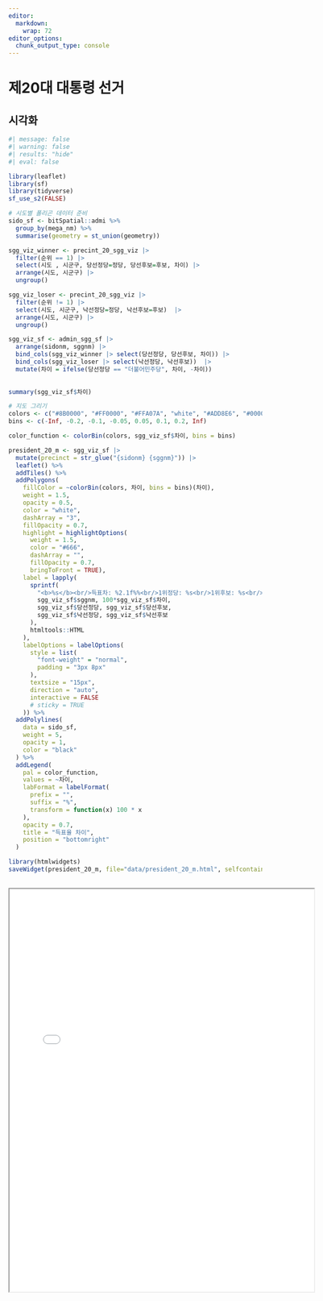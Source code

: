```yaml
---
editor: 
  markdown: 
    wrap: 72
editor_options: 
  chunk_output_type: console
---
```


# 제20대 대통령 선거


<!-- ```{r} -->
<!-- #| eval: false -->
<!-- library(krvote2) -->
<!-- library(httr) -->
<!-- library(jsonlite) -->

<!-- # 서비스 키 설정 -->
<!-- service_key <- Sys.getenv("DATA_GO_DECODE_KEY") -->
<!-- set_krvote2_key(service_key) -->

<!-- elections <- get_all_elections() -->

<!-- presid_20 <- elections |> -->
<!--   as_tibble() |> -->
<!--   arrange(desc(sgId)) |> -->
<!--   select(sgId, sgName, sgTypecode) |> -->
<!--   filter(sgId == "20220309", sgTypecode == "1") -->

<!-- presid_20 -->
<!-- ``` -->


<!-- ## 선거구 -->

<!-- ```{r} -->
<!-- #| eval: false -->
<!-- precint_20 <- krvote2::get_all_constituencies(sgId="20220309", sgTypecode="1") -->

<!-- precint_20 |> -->
<!--   as_tibble() -->

<!-- # 대통령 선거구는 1개라 시군구로 상세정보 -->
<!-- precint_20_sgg <- krvote2::get_all_sigungu(sgId="20220309") |> -->
<!--   as_tibble() |>  -->
<!--   filter(sdName != " ") -->

<!-- ``` -->

<!-- ## 투개표수 -->

<!-- ### 스크립트 -->

<!-- ```{r} -->
<!-- #| eval: false -->
<!-- sgg_raw <- krvote2::get_count_info(sgId = "20220309", -->
<!--                        sgTypecode = "1", -->
<!--                        sdName = "서울특별시", -->
<!--                        wiwName = "종로구") |> -->
<!--   as_tibble() -->

<!-- sgg_tbl <- sgg_raw |> -->
<!--   pivot_longer(cols = starts_with(c("jd", "hbj", "dugsu")), -->
<!--                names_to = c(".value", "cand_num"), -->
<!--                names_pattern = "([a-z]+)(\\d+)", -->
<!--                values_drop_na = TRUE, -->
<!--                values_transform = list(dugsu = as.numeric)) |> -->
<!--   mutate(across(sunsu:gigwonsu, as.numeric)) |> -->
<!--   mutate(득표율 = dugsu / yutusu, -->
<!--          투표율 = tusu / sunsu) |> -->
<!--   select(sdName, sggName, jd, hbj, sunsu, tusu, 투표율, yutusu, dugsu, 득표율) -->
<!-- ``` -->


<!-- ### 함수 -->

<!-- ```{r} -->
<!-- #| eval: false -->
<!-- calculate_winner <- function(sdName = "서울특별시", wiwName = "종로구") { -->
<!--   cat("\n======================================\n") -->
<!--   cat(sdName, " : ", wiwName, "\n") -->

<!--   sgg_raw <- krvote2::get_count_info(sgId = "20220309", -->
<!--                        sgTypecode = "1", -->
<!--                        sdName = sdName, -->
<!--                        wiwName = wiwName) |> -->
<!--   as_tibble() -->

<!--   sgg_tbl <- sgg_raw |> -->
<!--     pivot_longer(cols = starts_with(c("jd", "hbj", "dugsu")), -->
<!--                  names_to = c(".value", "cand_num"), -->
<!--                  names_pattern = "([a-z]+)(\\d+)", -->
<!--                  values_drop_na = TRUE, -->
<!--                  values_transform = list(dugsu = as.numeric)) |> -->
<!--     mutate(across(sunsu:gigwonsu, as.numeric)) |> -->
<!--     mutate(득표율 = dugsu / yutusu, -->
<!--            투표율 = tusu / sunsu) |> -->
<!--     select(sdName, sggName, jd, hbj, sunsu, tusu, 투표율, yutusu, dugsu, 득표율) -->

<!--   return(sgg_tbl) -->

<!-- } -->

<!-- # calculate_winner("서울특별시", "종로구") -->
<!-- calculate_winner("대구광역시", "중구") # 무투표 당선 -->

<!-- precint_20_sgg_tbl <- precint_20_sgg |> -->
<!--   as_tibble() |> -->
<!--   mutate(data = map2(sdName, wiwName, calculate_winner)) -->

<!-- precint_20_sgg_tbl |> -->
<!--   write_rds("data/대선_20대_시군구.rds") -->
<!-- ``` -->



<!-- ```{r} -->
<!-- #| eval: false -->
<!-- precint_20_sgg_tbl <- read_rds("data/대선_20대_시군구.rds") -->

<!-- precint_20_sgg_viz <- precint_20_sgg_tbl |> -->
<!--   select(wiwName, data) |> -->
<!--   unnest(data) |> -->
<!--   group_by(sdName, wiwName, jd, hbj) |> -->
<!--   summarise(sunsu = sum(sunsu), -->
<!--             tusu = sum(tusu), -->
<!--             yutusu = sum(yutusu), -->
<!--             dugsu = sum(dugsu)) |> -->
<!--   mutate(득표율 = dugsu / yutusu, -->
<!--          투표율 = tusu / sunsu) |> -->
<!--   ungroup() |> -->
<!--   group_by(sdName, wiwName) |> -->
<!--   mutate(순위 = rank(desc(득표율))) |> -->
<!--   filter(순위 %in% c(1,2)) |> -->
<!--   arrange(순위) |> -->
<!--   mutate(차이 = abs(lead(득표율) - 득표율)) |> -->
<!--   set_names(c("시도", "시군구", "정당", "후보", "선거인수", "투표수", "유효투표수", "득표수", "득표율", "투표율", "순위", "차이")) -->
<!-- ``` -->

<!-- ## 결과 -->

<!-- ```{r} -->
<!-- #| eval: false -->
<!-- library(reactable) -->

<!-- precint_20_sgg_viz |> -->
<!--   filter(!is.na(차이)) |> -->
<!--   select(-유효투표수, -순위) |> -->
<!--   reactable( -->
<!--     searchable = TRUE, -->
<!--     filterable = TRUE, -->
<!--     defaultColDef = colDef( -->
<!--       header = function(value) gsub(".", " ", value, fixed = TRUE), -->
<!--       align = "center", -->
<!--       minWidth = 80, -->
<!--       headerStyle = list(background = "#f7f7f8") -->
<!--     ), -->
<!--     columns = list( -->
<!--       시도 = colDef(minWidth = 60), -->
<!--       선거구 = colDef(minWidth = 90), -->
<!--       정당 = colDef(minWidth = 100), -->
<!--       후보 = colDef(minWidth = 80), -->
<!--       선거인수 = colDef(format = colFormat(separators = TRUE, digits = 0)), -->
<!--       투표수 = colDef(format = colFormat(separators = TRUE, digits = 0)), -->
<!--       득표수 = colDef(format = colFormat(separators = TRUE, digits = 0)), -->
<!--       득표율 = colDef(format = colFormat(percent = TRUE, digits = 1)), -->
<!--       투표율 = colDef(format = colFormat(percent = TRUE, digits = 1)), -->
<!--       차이 = colDef(format = colFormat(percent = TRUE, digits = 2)) -->
<!--     ), -->
<!--     bordered = TRUE, -->
<!--     highlight = TRUE, -->
<!--     striped = TRUE, -->
<!--     compact = TRUE, -->
<!--     wrap = FALSE, -->
<!--     resizable = TRUE, -->
<!--     showPageSizeOptions = TRUE, -->
<!--     pageSizeOptions = c(10, 20, 50, 100), -->
<!--     defaultPageSize = 20, -->
<!--     showPagination = TRUE, -->
<!--     paginationType = "numbers" -->
<!--   ) -->
<!-- ``` -->


<!-- ## 구시군의 장 -->

<!-- ### 선거구지도 -->

<!-- ```{r} -->
<!-- library(sf) -->
<!-- sf_use_s2(FALSE) -->
<!-- admin_sf <- st_read("data/maps/HangJeongDong_ver20220401.geojson") -->

<!-- # 행정동지도와 선거구 매핑 -->
<!-- admin_election_data <- tribble( -->
<!--   ~sidonm, ~sggnm, ~precinct, -->
<!--   "강원도", "강릉시", "강릉시", -->
<!--   "강원도", "고성군", "고성군", -->
<!--   "강원도", "동해시", "동해시", -->
<!--   "강원도", "삼척시", "삼척시", -->
<!--   "강원도", "속초시", "속초시", -->
<!--   "강원도", "양구군", "양구군", -->
<!--   "강원도", "양양군", "양양군", -->
<!--   "강원도", "영월군", "영월군", -->
<!--   "강원도", "원주시", "원주시", -->
<!--   "강원도", "인제군", "인제군", -->
<!--   "강원도", "정선군", "정선군", -->
<!--   "강원도", "철원군", "철원군", -->
<!--   "강원도", "춘천시", "춘천시", -->
<!--   "강원도", "태백시", "태백시", -->
<!--   "강원도", "평창군", "평창군", -->
<!--   "강원도", "홍천군", "홍천군", -->
<!--   "강원도", "화천군", "화천군", -->
<!--   "강원도", "횡성군", "횡성군", -->
<!--   "경기도", "가평군", "가평군", -->
<!--   "경기도", "고양시덕양구", "고양시", -->
<!--   "경기도", "고양시일산동구", "고양시", -->
<!--   "경기도", "고양시일산서구", "고양시", -->
<!--   "경기도", "과천시", "과천시", -->
<!--   "경기도", "광명시", "광명시", -->
<!--   "경기도", "광주시", "광주시", -->
<!--   "경기도", "구리시", "구리시", -->
<!--   "경기도", "군포시", "군포시", -->
<!--   "경기도", "김포시", "김포시", -->
<!--   "경기도", "남양주시", "남양주시", -->
<!--   "경기도", "동두천시", "동두천시", -->
<!--   "경기도", "부천시", "부천시", -->
<!--   "경기도", "성남시분당구", "성남시", -->
<!--   "경기도", "성남시수정구", "성남시", -->
<!--   "경기도", "성남시중원구", "성남시", -->
<!--   "경기도", "수원시권선구", "수원시", -->
<!--   "경기도", "수원시영통구", "수원시", -->
<!--   "경기도", "수원시장안구", "수원시", -->
<!--   "경기도", "수원시팔달구", "수원시", -->
<!--   "경기도", "시흥시", "시흥시", -->
<!--   "경기도", "안산시단원구", "안산시", -->
<!--   "경기도", "안산시상록구", "안산시", -->
<!--   "경기도", "안성시", "안성시", -->
<!--   "경기도", "안양시동안구", "안양시", -->
<!--   "경기도", "안양시만안구", "안양시", -->
<!--   "경기도", "양주시", "양주시", -->
<!--   "경기도", "양평군", "양평군", -->
<!--   "경기도", "여주시", "여주시", -->
<!--   "경기도", "연천군", "연천군", -->
<!--   "경기도", "오산시", "오산시", -->
<!--   "경기도", "용인시기흥구", "용인시", -->
<!--   "경기도", "용인시수지구", "용인시", -->
<!--   "경기도", "용인시처인구", "용인시", -->
<!--   "경기도", "의왕시", "의왕시", -->
<!--   "경기도", "의정부시", "의정부시", -->
<!--   "경기도", "이천시", "이천시", -->
<!--   "경기도", "파주시", "파주시", -->
<!--   "경기도", "평택시", "평택시", -->
<!--   "경기도", "포천시", "포천시", -->
<!--   "경기도", "하남시", "하남시", -->
<!--   "경기도", "화성시", "화성시", -->
<!--   "경상남도", "거제시", "거제시", -->
<!--   "경상남도", "거창군", "거창군", -->
<!--   "경상남도", "고성군", "고성군", -->
<!--   "경상남도", "김해시", "김해시", -->
<!--   "경상남도", "남해군", "남해군", -->
<!--   "경상남도", "밀양시", "밀양시", -->
<!--   "경상남도", "사천시", "사천시", -->
<!--   "경상남도", "산청군", "산청군", -->
<!--   "경상남도", "양산시", "양산시", -->
<!--   "경상남도", "의령군", "의령군", -->
<!--   "경상남도", "진주시", "진주시", -->
<!--   "경상남도", "창녕군", "창녕군", -->
<!--   "경상남도", "창원시마산합포구", "창원시", -->
<!--   "경상남도", "창원시마산회원구", "창원시", -->
<!--   "경상남도", "창원시성산구", "창원시", -->
<!--   "경상남도", "창원시의창구", "창원시", -->
<!--   "경상남도", "창원시진해구", "창원시", -->
<!--   "경상남도", "통영시", "통영시", -->
<!--   "경상남도", "하동군", "하동군", -->
<!--   "경상남도", "함안군", "함안군", -->
<!--   "경상남도", "함양군", "함양군", -->
<!--   "경상남도", "합천군", "합천군", -->
<!--   "경상북도", "경산시", "경산시", -->
<!--   "경상북도", "경주시", "경주시", -->
<!--   "경상북도", "고령군", "고령군", -->
<!--   "경상북도", "구미시", "구미시", -->
<!--   "경상북도", "군위군", "군위군", -->
<!--   "경상북도", "김천시", "김천시", -->
<!--   "경상북도", "문경시", "문경시", -->
<!--   "경상북도", "봉화군", "봉화군", -->
<!--   "경상북도", "상주시", "상주시", -->
<!--   "경상북도", "성주군", "성주군", -->
<!--   "경상북도", "안동시", "안동시", -->
<!--   "경상북도", "영덕군", "영덕군", -->
<!--   "경상북도", "영양군", "영양군", -->
<!--   "경상북도", "영주시", "영주시", -->
<!--   "경상북도", "영천시", "영천시", -->
<!--   "경상북도", "예천군", "예천군", -->
<!--   "경상북도", "울릉군", "울릉군", -->
<!--   "경상북도", "울진군", "울진군", -->
<!--   "경상북도", "의성군", "의성군", -->
<!--   "경상북도", "청도군", "청도군", -->
<!--   "경상북도", "청송군", "청송군", -->
<!--   "경상북도", "칠곡군", "칠곡군", -->
<!--   "경상북도", "포항시남구", "포항시", -->
<!--   "경상북도", "포항시북구", "포항시", -->
<!--   "광주광역시", "광산구", "광산구", -->
<!--   "광주광역시", "남구", "남구", -->
<!--   "광주광역시", "동구", "동구", -->
<!--   "광주광역시", "북구", "북구", -->
<!--   "광주광역시", "서구", "서구", -->
<!--   "대구광역시", "남구", "남구", -->
<!--   "대구광역시", "달서구", "달서구", -->
<!--   "대구광역시", "달성군", "달성군", -->
<!--   "대구광역시", "동구", "동구", -->
<!--   "대구광역시", "북구", "북구", -->
<!--   "대구광역시", "서구", "서구", -->
<!--   "대구광역시", "수성구", "수성구", -->
<!--   "대구광역시", "중구", "중구", -->
<!--   "대전광역시", "대덕구", "대덕구", -->
<!--   "대전광역시", "동구", "동구", -->
<!--   "대전광역시", "서구", "서구", -->
<!--   "대전광역시", "유성구", "유성구", -->
<!--   "대전광역시", "중구", "중구", -->
<!--   "부산광역시", "강서구", "강서구", -->
<!--   "부산광역시", "금정구", "금정구", -->
<!--   "부산광역시", "기장군", "기장군", -->
<!--   "부산광역시", "남구", "남구", -->
<!--   "부산광역시", "동구", "동구", -->
<!--   "부산광역시", "동래구", "동래구", -->
<!--   "부산광역시", "부산진구", "부산진구", -->
<!--   "부산광역시", "북구", "북구", -->
<!--   "부산광역시", "사상구", "사상구", -->
<!--   "부산광역시", "사하구", "사하구", -->
<!--   "부산광역시", "서구", "서구", -->
<!--   "부산광역시", "수영구", "수영구", -->
<!--   "부산광역시", "연제구", "연제구", -->
<!--   "부산광역시", "영도구", "영도구", -->
<!--   "부산광역시", "중구", "중구", -->
<!--   "부산광역시", "해운대구", "해운대구", -->
<!--   "서울특별시", "강남구", "강남구", -->
<!--   "서울특별시", "강동구", "강동구", -->
<!--   "서울특별시", "강북구", "강북구", -->
<!--   "서울특별시", "강서구", "강서구", -->
<!--   "서울특별시", "관악구", "관악구", -->
<!--   "서울특별시", "광진구", "광진구", -->
<!--   "서울특별시", "구로구", "구로구", -->
<!--   "서울특별시", "금천구", "금천구", -->
<!--   "서울특별시", "노원구", "노원구", -->
<!--   "서울특별시", "도봉구", "도봉구", -->
<!--   "서울특별시", "동대문구", "동대문구", -->
<!--   "서울특별시", "동작구", "동작구", -->
<!--   "서울특별시", "마포구", "마포구", -->
<!--   "서울특별시", "서대문구", "서대문구", -->
<!--   "서울특별시", "서초구", "서초구", -->
<!--   "서울특별시", "성동구", "성동구", -->
<!--   "서울특별시", "성북구", "성북구", -->
<!--   "서울특별시", "송파구", "송파구", -->
<!--   "서울특별시", "양천구", "양천구", -->
<!--   "서울특별시", "영등포구", "영등포구", -->
<!--   "서울특별시", "용산구", "용산구", -->
<!--   "서울특별시", "은평구", "은평구", -->
<!--   "서울특별시", "종로구", "종로구", -->
<!--   "서울특별시", "중구", "중구", -->
<!--   "서울특별시", "중랑구", "중랑구", -->
<!--   "세종특별자치시", "세종시", NA_character_, -->
<!--   "울산광역시", "남구", "남구", -->
<!--   "울산광역시", "동구", "동구", -->
<!--   "울산광역시", "북구", "북구", -->
<!--   "울산광역시", "울주군", "울주군", -->
<!--   "울산광역시", "중구", "중구", -->
<!--   "인천광역시", "강화군", "강화군", -->
<!--   "인천광역시", "계양구", "계양구", -->
<!--   "인천광역시", "남동구", "남동구", -->
<!--   "인천광역시", "동구", "동구", -->
<!--   "인천광역시", "미추홀구", "미추홀구", -->
<!--   "인천광역시", "부평구", "부평구", -->
<!--   "인천광역시", "서구", "서구", -->
<!--   "인천광역시", "연수구", "연수구", -->
<!--   "인천광역시", "옹진군", "옹진군", -->
<!--   "인천광역시", "중구", "중구", -->
<!--   "전라남도", "강진군", "강진군", -->
<!--   "전라남도", "고흥군", "고흥군", -->
<!--   "전라남도", "곡성군", "곡성군", -->
<!--   "전라남도", "광양시", "광양시", -->
<!--   "전라남도", "구례군", "구례군", -->
<!--   "전라남도", "나주시", "나주시", -->
<!--   "전라남도", "담양군", "담양군", -->
<!--   "전라남도", "목포시", "목포시", -->
<!--   "전라남도", "무안군", "무안군", -->
<!--   "전라남도", "보성군", "보성군", -->
<!--   "전라남도", "순천시", "순천시", -->
<!--   "전라남도", "신안군", "신안군", -->
<!--   "전라남도", "여수시", "여수시", -->
<!--   "전라남도", "영광군", "영광군", -->
<!--   "전라남도", "영암군", "영암군", -->
<!--   "전라남도", "완도군", "완도군", -->
<!--   "전라남도", "장성군", "장성군", -->
<!--   "전라남도", "장흥군", "장흥군", -->
<!--   "전라남도", "진도군", "진도군", -->
<!--   "전라남도", "함평군", "함평군", -->
<!--   "전라남도", "해남군", "해남군", -->
<!--   "전라남도", "화순군", "화순군", -->
<!--   "전라북도", "고창군", "고창군", -->
<!--   "전라북도", "군산시", "군산시", -->
<!--   "전라북도", "김제시", "김제시", -->
<!--   "전라북도", "남원시", "남원시", -->
<!--   "전라북도", "무주군", "무주군", -->
<!--   "전라북도", "부안군", "부안군", -->
<!--   "전라북도", "순창군", "순창군", -->
<!--   "전라북도", "완주군", "완주군", -->
<!--   "전라북도", "익산시", "익산시", -->
<!--   "전라북도", "임실군", "임실군", -->
<!--   "전라북도", "장수군", "장수군", -->
<!--   "전라북도", "전주시덕진구", "전주시", -->
<!--   "전라북도", "전주시완산구", "전주시", -->
<!--   "전라북도", "정읍시", "정읍시", -->
<!--   "전라북도", "진안군", "진안군", -->
<!--   "제주특별자치도", "서귀포시", NA_character_, -->
<!--   "제주특별자치도", "제주시", NA_character_, -->
<!--   "충청남도", "계룡시", "계룡시", -->
<!--   "충청남도", "공주시", "공주시", -->
<!--   "충청남도", "금산군", "금산군", -->
<!--   "충청남도", "논산시", "논산시", -->
<!--   "충청남도", "당진시", "당진시", -->
<!--   "충청남도", "보령시", "보령시", -->
<!--   "충청남도", "부여군", "부여군", -->
<!--   "충청남도", "서산시", "서산시", -->
<!--   "충청남도", "서천군", "서천군", -->
<!--   "충청남도", "아산시", "아산시", -->
<!--   "충청남도", "예산군", "예산군", -->
<!--   "충청남도", "천안시동남구", "천안시", -->
<!--   "충청남도", "천안시서북구", "천안시", -->
<!--   "충청남도", "청양군", "청양군", -->
<!--   "충청남도", "태안군", "태안군", -->
<!--   "충청남도", "홍성군", "홍성군", -->
<!--   "충청북도", "괴산군", "괴산군", -->
<!--   "충청북도", "단양군", "단양군", -->
<!--   "충청북도", "보은군", "보은군", -->
<!--   "충청북도", "영동군", "영동군", -->
<!--   "충청북도", "옥천군", "옥천군", -->
<!--   "충청북도", "음성군", "음성군", -->
<!--   "충청북도", "제천시", "제천시", -->
<!--   "충청북도", "증평군", "증평군", -->
<!--   "충청북도", "진천군", "진천군", -->
<!--   "충청북도", "청주시상당구", "청주시", -->
<!--   "충청북도", "청주시서원구", "청주시", -->
<!--   "충청북도", "청주시청원구", "청주시", -->
<!--   "충청북도", "청주시흥덕구", "청주시", -->
<!--   "충청북도", "충주시", "충주시" -->
<!-- ) -->

<!-- admin_sgg_sf <- admin_sf |> -->
<!--   group_by(sidonm, sggnm) |> -->
<!--   summarise(geometry = st_union(geometry)) -->

<!-- admin_sgg_sf -->
<!-- ``` -->

## 시각화

```r
#| message: false
#| warning: false
#| results: "hide"
#| eval: false

library(leaflet)
library(sf)
library(tidyverse)
sf_use_s2(FALSE)

# 시도별 폴리곤 데이터 준비
sido_sf <- bitSpatial::admi %>%
  group_by(mega_nm) %>%
  summarise(geometry = st_union(geometry))

sgg_viz_winner <- precint_20_sgg_viz |>
  filter(순위 == 1) |> 
  select(시도 , 시군구, 당선정당=정당, 당선후보=후보, 차이) |> 
  arrange(시도, 시군구) |> 
  ungroup()

sgg_viz_loser <- precint_20_sgg_viz |>
  filter(순위 != 1) |> 
  select(시도, 시군구, 낙선정당=정당, 낙선후보=후보)  |> 
  arrange(시도, 시군구) |> 
  ungroup() 

sgg_viz_sf <- admin_sgg_sf |> 
  arrange(sidonm, sggnm) |> 
  bind_cols(sgg_viz_winner |> select(당선정당, 당선후보, 차이)) |> 
  bind_cols(sgg_viz_loser |> select(낙선정당, 낙선후보))  |> 
  mutate(차이 = ifelse(당선정당 == "더불어민주당", 차이, -차이))  
  
  
summary(sgg_viz_sf$차이)

# 지도 그리기
colors <- c("#8B0000", "#FF0000", "#FFA07A", "white", "#ADD8E6", "#0000FF", "#00008B")
bins <- c(-Inf, -0.2, -0.1, -0.05, 0.05, 0.1, 0.2, Inf)

color_function <- colorBin(colors, sgg_viz_sf$차이, bins = bins)

president_20_m <- sgg_viz_sf |> 
  mutate(precinct = str_glue("{sidonm} {sggnm}")) |>
  leaflet() %>%
  addTiles() %>%
  addPolygons(
    fillColor = ~colorBin(colors, 차이, bins = bins)(차이),
    weight = 1.5,
    opacity = 0.5,
    color = "white",
    dashArray = "3",
    fillOpacity = 0.7,
    highlight = highlightOptions(
      weight = 1.5,
      color = "#666",
      dashArray = "",
      fillOpacity = 0.7,
      bringToFront = TRUE),
    label = lapply(
      sprintf(
        "<b>%s</b><br/>득표차: %2.1f%%<br/>1위정당: %s<br/>1위후보: %s<br/>2위정당: %s<br/>2위후보: %s",
        sgg_viz_sf$sggnm, 100*sgg_viz_sf$차이, 
        sgg_viz_sf$당선정당, sgg_viz_sf$당선후보,
        sgg_viz_sf$낙선정당, sgg_viz_sf$낙선후보
      ),
      htmltools::HTML
    ),
    labelOptions = labelOptions(
      style = list(
        "font-weight" = "normal",
        padding = "3px 8px"
      ),
      textsize = "15px",
      direction = "auto",
      interactive = FALSE
      # sticky = TRUE
    )) %>%
  addPolylines(
    data = sido_sf,
    weight = 5,
    opacity = 1,
    color = "black"
  ) %>%
  addLegend(
    pal = color_function, 
    values = ~차이,
    labFormat = labelFormat(
      prefix = "",
      suffix = "%",
      transform = function(x) 100 * x
    ),
    opacity = 0.7, 
    title = "득표율 차이",
    position = "bottomright"
  )

library(htmlwidgets)
saveWidget(president_20_m, file="data/president_20_m.html", selfcontained = TRUE)
  
```


:::{.column-body-outset}

<iframe src="data/president_20_m.html" width="120%" height="800px"></iframe>

:::




